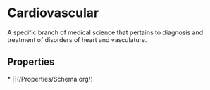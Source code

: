 # Cardiovascular

A specific branch of medical science that pertains to diagnosis and treatment of disorders of heart and vasculature.

## Properties

<Grid>
* [](/Properties/Schema.org/)

</Grid>


